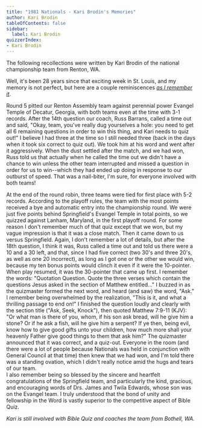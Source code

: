 ```yaml
---
title: "1981 Nationals - Kari Brodin's Memories"
author: Kari Brodin
tableOfContents: false
sidebar:
  label: Kari Brodin
quizzerIndex:
- Kari Brodin
---
```


The following recollections were written by Kari Brodin of the national championship team from Renton, WA.

Well, it's been 28 years since that exciting week in St. Louis, and my memory is not perfect, 
but here are a couple reminiscences *<u>as I remember it</u>*.

Round 5 pitted our Renton Assembly team against perennial power Evangel Temple of Decatur, Georgia, 
with both teams even at the time with 3-1 records.  After the 14th question our coach, Russ Barrans, 
called a time out and said, "Okay, team, you've really dug yourselves a hole: you need to get all 6 
remaining questions in order to win this thing, and Kari needs to quiz out!" I believe I 
had three at the time so I still needed three (back in the days when it took six correct to quiz out). 
We took him at his word and went after it aggressively. When the dust settled after the match, 
and we had won, Russ told us that actually when he called the time out we didn't have a chance to 
win unless the other team interrupted and missed a question in order for us to win--which they had 
ended up doing in response to our outburst of speed.  That was a nail-biter, I'm sure, for everyone 
involved with both teams!

At the end of the round robin, three teams were tied for first place with 5-2 records. 
According to the playoff rules, the team with the most points received a bye and automatic 
entry into the championship round. We were just five points behind Springfield's Evangel 
Temple in total points, so we quizzed against Lanham, Maryland, in the first playoff round. 
For some reason I don't remember much of that quiz except that we won, but my vague impression 
is that it was a close match. Then it came down to us versus Springfield.  Again, I don't remember 
a lot of details, but after the 18th question, I think it was, Russ called a time out and told us 
there were a 10 and a 30 left, and that, since I had five correct (two 30's and three 20's, as 
well as one 20 incorrect), as long as I got one or the other we would win, because my ten bonus 
points would clinch it even if it were the 10-pointer. When play resumed, it was the 30-pointer 
that came up first.  I remember the words: "Quotation Question. Quote the three verses which 
contain the questions Jesus asked in the section of Matthew entitled..." I buzzed in as the 
quizmaster formed the next word, and heard (and saw) the word, "Ask."  I remember being 
overwhelmed by the realization, "This is it, and what a thrilling passage to end on!"  I finished 
the question loudly and clearly with the section title ("Ask, Seek, Knock"), then quoted 
Matthew 7:9-11 (KJV): "Or what man is there of you, whom, if his son ask bread, will he give 
him a stone? Or if he ask a fish, will he give him a serpent? If ye then, being evil, know 
how to give good gifts unto your children, how much more shall your heavenly Father give 
good things to them that ask him?"  The quizmaster announced that it was correct, and a 
quiz-out.  Everyone in the room (and there were a lot of people because Nationals was held 
in conjunction with General Council at that time) then knew that we had won, and I'm told there 
was a standing ovation, which I didn't really notice amid the hugs and tears of our team.  
I also remember being so blessed by the sincere and heartfelt congratulations of the 
Springfield team, and particularly the kind, gracious, and encouraging words of Drs. 
James and Twila Edwards, whose son was on the Evangel team. I truly understood that the bond 
of unity and fellowship in the Word is vastly superior to the competitive aspect of Bible Quiz.

*Kari is still involved with Bible Quiz and coaches the team from Bothell, WA.*